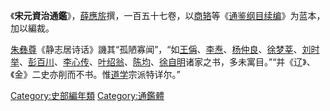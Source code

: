 《'''宋元資治通鑑'''》，[[薛應旂|薛應旂]]撰，一百五十七卷，以[[商辂|商辂]]等《[[通鉴纲目续编|通鉴纲目续编]]》为蓝本，加以編裁。

[[朱彝尊|朱彝尊]]《静志居诗话》譏其“孤陋寡闻”，“如[[王偁|王偁]]、[[李焘_(宋)|李焘]]、[[杨仲良|杨仲良]]、[[徐梦莘|徐梦莘]]、[[刘时举|刘时举]]、[[彭百川|彭百川]]、[[李心传|李心传]]、[[叶绍翁|叶绍翁]]、[[陈均|陈均]]、[[徐自明|徐自明]]诸家之书，多未寓目。”“并《辽》、《金》二史亦削而不书。惟[[道学|道学]]宗派特详尔。”

[[Category:史部編年類|Category:史部編年類]]
[[Category:通鑑體|Category:通鑑體]]